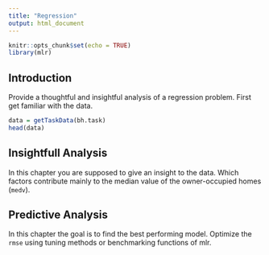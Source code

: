 ```yaml
---
title: "Regression"
output: html_document
---
```


```r
knitr::opts_chunk$set(echo = TRUE)
library(mlr)
```

## Introduction

Provide a thoughtful and insightful analysis of a regression problem.
First get familiar with the data.

```r
data = getTaskData(bh.task)
head(data)
```

## Insightfull Analysis

In this chapter you are supposed to give an insight to the data.
Which factors contribute mainly to the median value of the owner-occupied homes (`medv`).

## Predictive Analysis

In this chapter the goal is to find the best performing model.
Optimize the `rmse` using tuning methods or benchmarking functions of mlr.